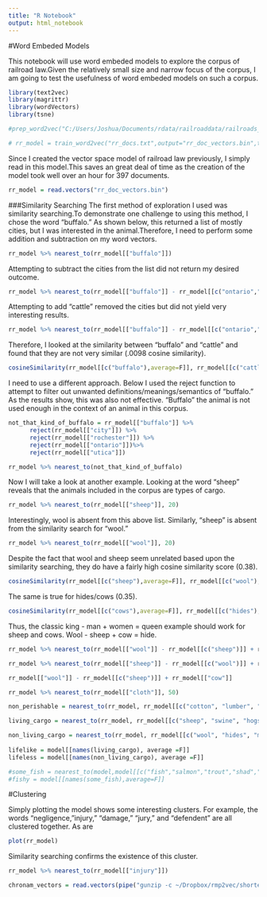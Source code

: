 ```yaml
---
title: "R Notebook"
output: html_notebook
---
```


#Word Embeded Models

This notebook will use word embeded models to explore the corpus of railroad law.Given the relatively small size and narrow focus of the corpus, I am going to test the usefulness of word embeded models on such a corpus.
```r
library(text2vec)
library(magrittr)
library(wordVectors)
library(tsne)
```

```r
#prep_word2vec("C:/Users/Joshua/Documents/rdata/railroaddata/railroads_documents","rr_docs.txt",lowercase=T) 

```

```r
# rr_model = train_word2vec("rr_docs.txt",output="rr_doc_vectors.bin",threads = 6,vectors = 100,window=12)
```
Since I created the vector space model of railroad law previously, I simply read in this model.This saves an great deal of time as the creation of the model took well over an hour for 397 documents. 
```r
rr_model = read.vectors("rr_doc_vectors.bin")
```
###Similarity Searching
The first method of exploration I used was similarity searching.To demonstrate one challenge to using this method, I chose the word "buffalo." As shown below, this returned a list of mostly cities, but I was interested in the animal.Therefore, I need to perform some addition and subtraction on my word vectors.
```r
rr_model %>% nearest_to(rr_model[["buffalo"]])
```


Attempting to subtract the cities from the list did not return my desired outcome. 
```r
rr_model %>% nearest_to(rr_model[["buffalo"]] - rr_model[[c("ontario","rochester")]])

```
Attempting to add "cattle" removed the cities but did not yield very interesting results. 
```r
rr_model %>% nearest_to(rr_model[["buffalo"]] - rr_model[[c("ontario","rochester")]] + rr_model[["cattle"]])
```
Therefore, I looked at the similarity between "buffalo" and "cattle" and found that they are not very similar (.0098 cosine similarity).
```r
cosineSimilarity(rr_model[[c("buffalo"),average=F]], rr_model[[c("cattle"), average=F]])

```
I need to use a different approach. Below I used the reject function to attempt to filter out unwanted definitions/meanings/semantics of "buffalo." As the results show, this was also not effective. "Buffalo" the animal is not used enough in the context of an animal in this corpus. 
```r
not_that_kind_of_buffalo = rr_model[["buffalo"]] %>%
      reject(rr_model[["city"]]) %>% 
      reject(rr_model[["rochester"]]) %>%   
      reject(rr_model[["ontario"]])%>%   
      reject(rr_model[["utica"]]) 

rr_model %>% nearest_to(not_that_kind_of_buffalo)
```

Now I will take a look at another example.
Looking at the word "sheep" reveals that the animals included in the corpus are types of cargo. 
```r
rr_model %>% nearest_to(rr_model[["sheep"]], 20)
```
Interestingly, wool is absent from this above list. Similarly, "sheep" is absent from the similarity search for "wool."

```r
rr_model %>% nearest_to(rr_model[["wool"]], 20)
```


Despite the fact that wool and sheep seem unrelated based upon the similarity searching, they do have a fairly high cosine similarity score (0.38). 
```r
cosineSimilarity(rr_model[[c("sheep"),average=F]], rr_model[[c("wool"), average=F]])
```
The same is true for hides/cows (0.35).
```r
cosineSimilarity(rr_model[[c("cows"),average=F]], rr_model[[c("hides"), average=F]])

```

Thus, the classic king - man + women = queen example should work for sheep and cows. Wool - sheep + cow = hide. 

```r
rr_model %>% nearest_to(rr_model[["wool"]] - rr_model[[c("sheep")]] + rr_model[["cow"]], 25)
```

```r
rr_model %>% nearest_to(rr_model[["sheep"]] - rr_model[[c("wool")]] + rr_model[["hide"]])
```
```r
rr_model[["wool"]] - rr_model[[c("sheep")]] + rr_model[["cow"]]
```




```r
rr_model %>% nearest_to(rr_model[["cloth"]], 50)

non_perishable = nearest_to(rr_model, rr_model[[c("cotton", "lumber", "cement", "coal", "iron", "steel", "shingles", "lime", "turpentine", "petroleum", "fertilizer", "salt", "leather")]], 150)

living_cargo = nearest_to(rr_model, rr_model[[c("sheep", "swine", "hogs", "goats", "cattle", "cows", "pigs", "mules", "calves")]], 150)

non_living_cargo = nearest_to(rr_model, rr_model[[c("wool", "hides", "meat", "cheese", "grain", "potatoes", "hay", "cotton", "four", "leather", "hops", "fruit", "vegetables", "sugar", "canned", "eggs", "stuffs", "dried", "groceries", "canned")]], 150)
                     
lifelike = model[[names(living_cargo), average =F]]
lifeless = model[[names(non_living_cargo), average =F]]

#some_fish = nearest_to(model,model[[c("fish","salmon","trout","shad","flounder","carp","roe","eels")]],150)
#fishy = model[[names(some_fish),average=F]]
```

#Clustering

Simply plotting the model shows some interesting clusters. For example, the words "negligence, "injury," "damage," "jury," and "defendent" are all clustered together. As are
```r
plot(rr_model)
```
Similarity searching confirms the existence of this cluster.
```r
rr_model %>% nearest_to(rr_model[["injury"]])
```



```r
chronam_vectors = read.vectors(pipe("gunzip -c ~/Dropbox/rmp2vec/shorter_chronam.txt.gz"),nrow=50000,vectors = 500)
```

